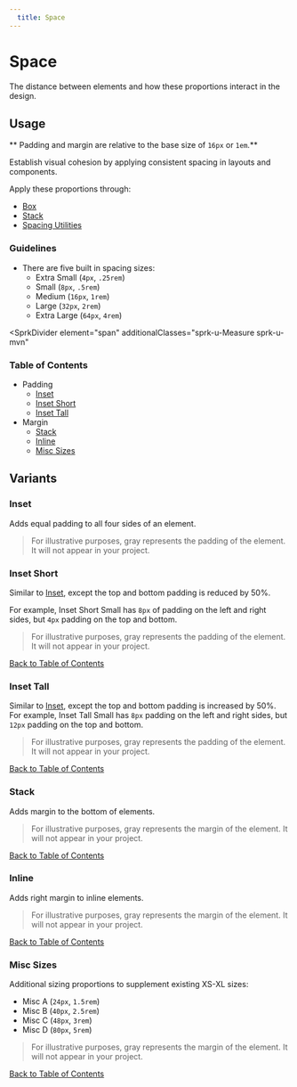 ```yaml
---
  title: Space
---
```


# Space

The distance between elements and how these proportions interact in the design.

## Usage
** Padding and margin are relative to the base size of `16px` or `1em`.**

Establish visual cohesion by applying consistent spacing in layouts and components.

Apply these proportions through:
- [Box](/using-spark/components/box)
- [Stack](/using-spark/components/stack)
- [Spacing Utilities](/using-spark/foundations/css-utilities#spacing)

### Guidelines
- There are five built in spacing sizes:
    - Extra Small (`4px`, `.25rem`)
    - Small (`8px`, `.5rem`)
    - Medium (`16px`, `1rem`)
    - Large (`32px`, `2rem`)
    - Extra Large (`64px`, `4rem`)

<SprkDivider
 element="span"
 additionalClasses="sprk-u-Measure sprk-u-mvn"
></SprkDivider>

### Table of Contents
<ul>
  <li>
    Padding
    <ul class="sprk-b-List sprk-b-List--indented sprk-u-Measure sprk-u-mvs">
      <li>
        <a href="#inset">
          Inset
        </a>
      </li>
      <li>
        <a href="#inset-short">
          Inset Short
        </a>
      </li>
      <li>
        <a href="#inset-tall">
          Inset Tall
        </a>
      </li>
    </ul>
  </li>
  <li>
    Margin
    <ul class="sprk-b-List sprk-b-List--indented sprk-u-Measure sprk-u-mvs">
      <li>
        <a href="#stack">
          Stack
        </a>
      </li>
      <li>
        <a href="#inline">
          Inline
        </a>
      </li>
      <li>
        <a href="#misc-sizes">
          Misc Sizes
        </a>
      </li>
    </ul>
  </li>
</ul>
<SprkDivider
 element="span"
 additionalClasses="sprk-u-Measure sprk-u-mvn"
></SprkDivider>

## Variants

### Inset

Adds equal padding to all four sides of an element.

> For illustrative purposes, gray represents the padding of the element. It will not appear in your project.

<ComponentPreview
  componentName="spacing--inset-spacing"
  componentType="foundations"
  title="Inset Spacing Example"
  hasHTML
/>

### Inset Short

Similar to [Inset](#inset), except the
top and bottom padding is reduced by 50%.

For example, Inset Short Small has `8px` of padding
on the left and right sides, but `4px` padding
on the top and bottom.

> For illustrative purposes, gray represents the padding of the element. It will not appear in your project.

<ComponentPreview
  componentName="spacing--inset-spacing-short"
  componentType="foundations"
  title="Inset Short Spacing Example"
  hasHTML
/>
<div class="sprk-u-Measure sprk-u-TextAlign--right sprk-u-mbm">
  <a class="sprk-b-Link" href="#table-of-contents">
    Back to Table of Contents
  </a>
</div>

### Inset Tall

Similar to [Inset](#inset), except the
top and bottom padding is increased by 50%. For
example, Inset Tall Small has `8px` padding on the
left and right sides, but `12px` padding on the
top and bottom.

> For illustrative purposes, gray represents the padding of the element. It will not appear in your project.

<ComponentPreview
  componentName="spacing--inset-spacing-tall"
  componentType="foundations"
  title="Inset Tall Spacing Example"
  hasHTML
/>
<div class="sprk-u-Measure sprk-u-TextAlign--right sprk-u-mbm">
  <a class="sprk-b-Link" href="#table-of-contents">
    Back to Table of Contents
  </a>
</div>

### Stack

Adds margin to the bottom of elements.

> For illustrative purposes, gray represents the margin of the element. It will not appear in your project.

<ComponentPreview
  componentName="spacing--stack-spacing"
  componentType="foundations"
  title="Stack Spacing Example"
  hasHTML
/>
<div class="sprk-u-Measure sprk-u-TextAlign--right sprk-u-mbm">
  <a class="sprk-b-Link" href="#table-of-contents">
    Back to Table of Contents
  </a>
</div>

### Inline

Adds right margin to inline elements.

> For illustrative purposes, gray represents the margin of the element. It will not appear in your project.

<ComponentPreview
  componentName="spacing--inline-spacing"
  componentType="foundations"
  title="Inline Spacing Example"
  hasHTML
/>
<div class="sprk-u-Measure sprk-u-TextAlign--right sprk-u-mbm">
  <a class="sprk-b-Link" href="#table-of-contents">
    Back to Table of Contents
  </a>
</div>

### Misc Sizes

Additional sizing proportions to supplement existing XS-XL sizes:

- Misc A (`24px`, `1.5rem`)
- Misc B (`40px`, `2.5rem`)
- Misc C (`48px`, `3rem`)
- Misc D (`80px`, `5rem`)

> For illustrative purposes, gray represents the margin of the element. It will not appear in your project.

<ComponentPreview
  componentName="spacing--inline-spacing-misc"
  componentType="foundations"
  title="Miscellaneous Spacing Example"
  hasHTML
/>
<div class="sprk-u-Measure sprk-u-TextAlign--right sprk-u-mbm">
  <a class="sprk-b-Link" href="#table-of-contents">
    Back to Table of Contents
  </a>
</div>